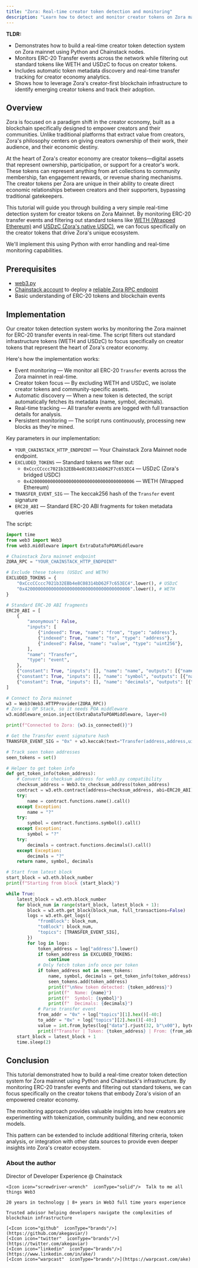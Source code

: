 ```yaml
---
title: "Zora: Real-time creator token detection and monitoring"
description: "Learn how to detect and monitor creator tokens on Zora mainnet in real-time using Python and Chainstack nodes."
---
```


**TLDR:**
* Demonstrates how to build a real-time creator token detection system on Zora mainnet using Python and Chainstack nodes.
* Monitors ERC-20 Transfer events across the network while filtering out standard tokens like WETH and USDzC to focus on creator tokens.
* Includes automatic token metadata discovery and real-time transfer tracking for creator economy analytics.
* Shows how to leverage Zora's creator-first blockchain infrastructure to identify emerging creator tokens and track their adoption.

## Overview

Zora is focused on a paradigm shift in the creator economy, built as a blockchain specifically designed to empower creators and their communities. Unlike traditional platforms that extract value from creators, Zora's philosophy centers on giving creators ownership of their work, their audience, and their economic destiny.

At the heart of Zora's creator economy are creator tokens—digital assets that represent ownership, participation, or support for a creator's work. These tokens can represent anything from art collections to community membership, fan engagement rewards, or revenue sharing mechanisms. The creator tokens per Zora are unique in their ability to create direct economic relationships between creators and their supporters, bypassing traditional gatekeepers.

This tutorial will guide you through building a very simple real-time detection system for creator tokens on Zora Mainnet. By monitoring ERC-20 transfer events and filtering out standard tokens like [WETH (Wrapped Ethereum)](https://explorer.zora.energy/token/0x4200000000000000000000000000000000000006) and [USDzC (Zora's native USDC)](https://explorer.zora.energy/token/0xCccCCccc7021b32EBb4e8C08314bD62F7c653EC4), we can focus specifically on the creator tokens that drive Zora's unique ecosystem.

We'll implement this using Python with error handling and real-time monitoring capabilities.

## Prerequisites

- [web3.py](https://web3py.readthedocs.io/)
- [Chainstack account](https://console.chainstack.com/) to deploy a [reliable Zora RPC endpoint](https://chainstack.com/build-better-with-zora/)
- Basic understanding of ERC-20 tokens and blockchain events

## Implementation

Our creator token detection system works by monitoring the Zora mainnet for ERC-20 transfer events in real-time. The script filters out standard infrastructure tokens (WETH and USDzC) to focus specifically on creator tokens that represent the heart of Zora's creator economy.

Here's how the implementation works:

- Event monitoring — We monitor all ERC-20 `Transfer` events across the Zora mainnet in real-time.
- Creator token focus — By excluding WETH and USDzC, we isolate creator tokens and community-specific assets.
- Automatic discovery — When a new token is detected, the script automatically fetches its metadata (name, symbol, decimals).
- Real-time tracking — All transfer events are logged with full transaction details for analysis.
- Persistent monitoring — The script runs continuously, processing new blocks as they're mined.

Key parameters in our implementation:

- `YOUR_CHAINSTACK_HTTP_ENDPOINT` — Your Chainstack Zora Mainnet node endpoint.
- `EXCLUDED_TOKENS` — Standard tokens we filter out:
  - `0xCccCCccc7021b32EBb4e8C08314bD62F7c653EC4` — USDzC (Zora's bridged USDC)
  - `0x4200000000000000000000000000000000000006` — WETH (Wrapped Ethereum)
- `TRANSFER_EVENT_SIG` — The keccak256 hash of the `Transfer` event signature
- `ERC20_ABI` — Standard ERC-20 ABI fragments for token metadata queries

The script:

```python
import time
from web3 import Web3
from web3.middleware import ExtraDataToPOAMiddleware

# Chainstack Zora mainnet endpoint
ZORA_RPC = "YOUR_CHAINSTACK_HTTP_ENDPOINT"

# Exclude these tokens (USDzC and WETH)
EXCLUDED_TOKENS = {
    "0xCccCCccc7021b32EBb4e8C08314bD62F7c653EC4".lower(), # USDzC
    "0x4200000000000000000000000000000000000006".lower(), # WETH
}

# Standard ERC-20 ABI fragments
ERC20_ABI = [
    {
        "anonymous": False,
        "inputs": [
            {"indexed": True, "name": "from", "type": "address"},
            {"indexed": True, "name": "to", "type": "address"},
            {"indexed": False, "name": "value", "type": "uint256"},
        ],
        "name": "Transfer",
        "type": "event",
    },
    {"constant": True, "inputs": [], "name": "name", "outputs": [{"name": "", "type": "string"}], "type": "function"},
    {"constant": True, "inputs": [], "name": "symbol", "outputs": [{"name": "", "type": "string"}], "type": "function"},
    {"constant": True, "inputs": [], "name": "decimals", "outputs": [{"name": "", "type": "uint8"}], "type": "function"},
]

# Connect to Zora mainnet
w3 = Web3(Web3.HTTPProvider(ZORA_RPC))
# Zora is OP Stack, so it needs POA middleware
w3.middleware_onion.inject(ExtraDataToPOAMiddleware, layer=0)

print(f"Connected to Zora: {w3.is_connected()}")

# Get the Transfer event signature hash
TRANSFER_EVENT_SIG = "0x" + w3.keccak(text="Transfer(address,address,uint256)").hex()

# Track seen token addresses
seen_tokens = set()

# Helper to get token info
def get_token_info(token_address):
    # Convert to checksum address for web3.py compatibility
    checksum_address = Web3.to_checksum_address(token_address)
    contract = w3.eth.contract(address=checksum_address, abi=ERC20_ABI)
    try:
        name = contract.functions.name().call()
    except Exception:
        name = "?"
    try:
        symbol = contract.functions.symbol().call()
    except Exception:
        symbol = "?"
    try:
        decimals = contract.functions.decimals().call()
    except Exception:
        decimals = "?"
    return name, symbol, decimals

# Start from latest block
start_block = w3.eth.block_number
print(f"Starting from block {start_block}")

while True:
    latest_block = w3.eth.block_number
    for block_num in range(start_block, latest_block + 1):
        block = w3.eth.get_block(block_num, full_transactions=False)
        logs = w3.eth.get_logs({
            "fromBlock": block_num,
            "toBlock": block_num,
            "topics": [TRANSFER_EVENT_SIG],
        })
        for log in logs:
            token_address = log["address"].lower()
            if token_address in EXCLUDED_TOKENS:
                continue
            # Only fetch token info once per token
            if token_address not in seen_tokens:
                name, symbol, decimals = get_token_info(token_address)
                seen_tokens.add(token_address)
                print(f"\nNew token detected: {token_address}")
                print(f"  Name: {name}")
                print(f"  Symbol: {symbol}")
                print(f"  Decimals: {decimals}")
            # Parse transfer event
            from_addr = "0x" + log["topics"][1].hex()[-40:]
            to_addr = "0x" + log["topics"][2].hex()[-40:]
            value = int.from_bytes(log["data"].rjust(32, b"\x00"), byteorder="big")
            print(f"Transfer | Token: {token_address} | From: {from_addr} | To: {to_addr} | Value: {value}")
    start_block = latest_block + 1
    time.sleep(2) 
```

## Conclusion

This tutorial demonstrated how to build a real-time creator token detection system for Zora mainnet using Python and Chainstack's infrastructure. By monitoring ERC-20 transfer events and filtering out standard tokens, we can focus specifically on the creator tokens that embody Zora's vision of an empowered creator economy.

The monitoring approach provides valuable insights into how creators are experimenting with tokenization, community building, and new economic models. 

This pattern can be extended to include additional filtering criteria, token analysis, or integration with other data sources to provide even deeper insights into Zora's creator ecosystem.

### About the author
<CardGroup>
  <Card title="Ake" img="/images/docs/profile_images/1719912994363326464/8_Bi4fdM_400x400.jpg">
    <Icon icon="code"  iconType="solid"/>Director of Developer Experience @ Chainstack

    <Icon icon="screwdriver-wrench"  iconType="solid"/>  Talk to me all things Web3

    20 years in technology | 8+ years in Web3 full time years experience

    Trusted advisor helping developers navigate the complexities of blockchain infrastructure

    [<Icon icon="github"  iconType="brands"/>](https://github.com/akegaviar/)
    [<Icon icon="twitter"  iconType="brands"/>](https://twitter.com/akegaviar)
    [<Icon icon="linkedin"  iconType="brands"/>](https://www.linkedin.com/in/ake/)
    [<Icon icon="warpcast"  iconType="brands"/>](https://warpcast.com/ake)
  </Card>
</CardGroup> 